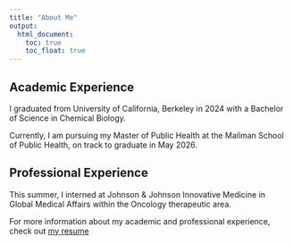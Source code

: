 ```yaml
---
title: "About Me"
output: 
  html_document:
    toc: true
    toc_float: true
---
```


## Academic Experience

I graduated from University of California, Berkeley in 2024 with a Bachelor of Science in Chemical Biology.

Currently, I am pursuing my Master of Public Health at the Mailman School of Public Health, on track to graduate in May 2026.

## Professional Experience

This summer, I interned at Johnson & Johnson Innovative Medicine in Global Medical Affairs within the Oncology therapeutic area. 

For more information about my academic and professional experience, check out [my resume](Nelson Gaillard Resume 2025.pdf)
